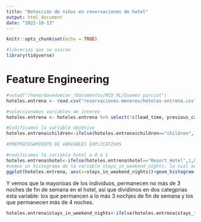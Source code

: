 ```yaml
---
title: "Detección de niños en reservaciones de hotel"
output: html_document
date: "2022-10-13"
---
```


```r
knitr::opts_chunk$set(echo = TRUE)
```

```r
#librerias que se usaran
library(tidyverse)
```


# Feature Engineering

```r
#setwd("/home/davedamian_/Documentos/MCD_ML/Examen parcial")
hoteles.entrena <- read.csv("reservaciones-menores/hoteles-entrena.csv")

#seleccionamos variables de interes
hoteles.entrena <- hoteles.entrena %>% select(!c(lead_time, previous_cancellations, previous_bookings_not_canceled, assigned_room_type, booking_changes, deposit_type, company, days_in_waiting_list, average_daily_rate))

#Codificamos la variable objetivo
hoteles.entrena$children<-ifelse(hoteles.entrena$children=="children",1,0)

#PREPROCESAMIENTO DE VARIABLES EXPLICATIVAS

#codificamos la variable hotel a 0 o 1
hoteles.entrena$hotel<-ifelse(hoteles.entrena$hotel=="Resort_Hotel",1,0)
#vemos un histograma de la variable stays_in_weekend_nights, la cual nos dice la cantidad de noches de Sabado o Domingo que el cliente se hosped+o en el hotel
ggplot(hoteles.entrena, aes(x=stays_in_weekend_nights))+geom_histogram(binwidth = 1)
```

Y vemos que la mayoríoas de los individuos, permanecen no más de 3 noches de fin de semana en el hotel, así que dividimos en dos categprias esta variable: los que permancen a lo más 3 nochjes de fin de semana y los que permanecen más de 4 noches.

```r
hoteles.entrena$stays_in_weekend_nights<-ifelse(hoteles.entrena$stays_in_weekend_nights<=3,1,0)
```

